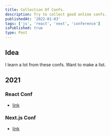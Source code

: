 ```yaml
---
title: Collection Of Confs.
description: Try to collect good online confs.
publishedAt: '2022-01-03'
tags: ['js', 'react', 'next', 'conference']
isPublished: true
type: Post
---
```


## Idea

I learn a lot from these confs. Want to make a list.

## 2021

### React Conf

- [link](https://www.youtube.com/channel/UC1hOCRBN2mnXgN5reSoO3pQ)

### Next.js Conf

- [link](https://nextjs.org/conf)
